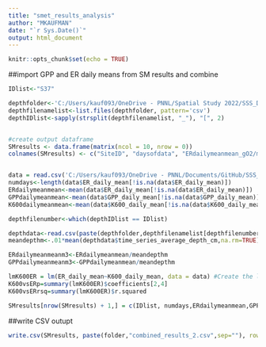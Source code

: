 ```yaml
---
title: "smet_results_analysis"
author: "MKAUFMAN"
date: "`r Sys.Date()`"
output: html_document
---
```


```r
knitr::opts_chunk$set(echo = TRUE)
```

##import GPP and ER daily means from SM results and combine
```r
IDlist<-"S37"

depthfolder<-'C:/Users/kauf093/OneDrive - PNNL/Spatial Study 2022/SSS_Data_Processing/3 - SSS_Baro_HOBO_Depth/'
depthfilenamelist<-list.files(depthfolder, pattern='csv')
depthIDlist<-sapply(strsplit(depthfilenamelist, "_"), "[", 2)


#create output dataframe
SMresults <- data.frame(matrix(ncol = 10, nrow = 0))
colnames(SMresults) <- c("SiteID", "daysofdata", "ERdailymeanmean_gO2/m2day", "GPPdailymeanmean_gO2/m2day", "K600dailymeanmean_m/day","mean_depth_m","ERdailymeanmean_gO2/m3day","GPPdailymeanmean_gO2/m3day","K600vsERrsq","K600vsERp")


data = read.csv('C:/Users/kauf093/OneDrive - PNNL/Documents/GitHub/SSS_metabolism/StreamMetabolizer_runs/03292023/Results_S37_0329232023-04-03.csv',header=T)
numdays<-length(data$ER_daily_mean[!is.na(data$ER_daily_mean)])
ERdailymeanmean<-mean(data$ER_daily_mean[!is.na(data$ER_daily_mean)])
GPPdailymeanmean<-mean(data$GPP_daily_mean[!is.na(data$GPP_daily_mean)])
K600dailymeanmean<-mean(data$K600_daily_mean[!is.na(data$K600_daily_mean)])

depthfilenumber<-which(depthIDlist == IDlist)

depthdata<-read.csv(paste(depthfolder,depthfilenamelist[depthfilenumber],sep=''),header=T)
meandepthm<-.01*mean(depthdata$time_series_average_depth_cm,na.rm=TRUE)

ERdailymeanmeanm3<-ERdailymeanmean/meandepthm
GPPdailymeanmeanm3<-GPPdailymeanmean/meandepthm

lmK600ER = lm(ER_daily_mean~K600_daily_mean, data = data) #Create the linear regression
K600vsERp=summary(lmK600ER)$coefficients[2,4]
K600vsERrsq=summary(lmK600ER)$r.squared

SMresults[nrow(SMresults) + 1,] = c(IDlist, numdays,ERdailymeanmean,GPPdailymeanmean,K600dailymeanmean,meandepthm,ERdailymeanmeanm3,GPPdailymeanmeanm3,K600vsERrsq,K600vsERp)


```
##write CSV outupt
```r
write.csv(SMresults, paste(folder,"combined_results_2.csv",sep=""), row.names=FALSE)
```
